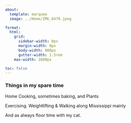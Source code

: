 ```yaml
---
about:
  template: marquee
  image: ../Home/IMG_0470.jpeg

format:
  html:
    grid:
      sidebar-width: 0px
      margin-width: 0px
      body-width: 800px
      gutter-width: 1.5rem
    max-width: 1600px

toc: false
---
```

### Things in my spare time

Home Cooking, sometimes baking, and Plants

Exercising. Weightlifting & Walking along Mississippi mainly

And as always floor time with my cat.
